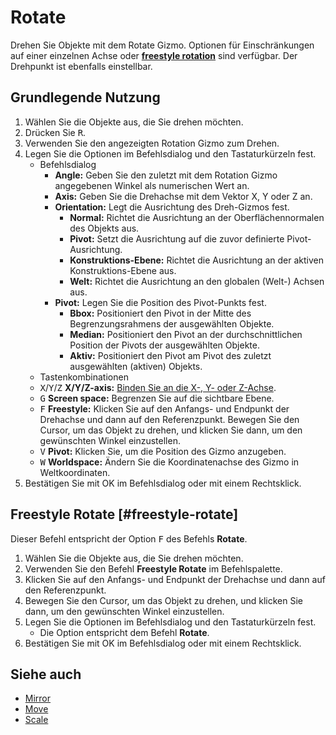 
# Rotate

<Reference shortcut="R" command="Rotate" button="Links von der Befehlsleiste"  buttonIcon='button-rotate'/>

Drehen Sie Objekte mit dem Rotate Gizmo. Optionen für Einschränkungen auf einer einzelnen Achse oder [**freestyle rotation**](#freestyle-rotate) sind verfügbar. Der Drehpunkt ist ebenfalls einstellbar.

## Grundlegende Nutzung

1. Wählen Sie die Objekte aus, die Sie drehen möchten.
2. Drücken Sie <kbd>R</kbd>.
3. Verwenden Sie den angezeigten Rotation Gizmo zum Drehen.
4. Legen Sie die Optionen im Befehlsdialog und den Tastaturkürzeln fest.
   - <Kst>Befehlsdialog</Kst>
      - **Angle:** Geben Sie den zuletzt mit dem Rotation Gizmo angegebenen Winkel als numerischen Wert an.
      - **Axis:** Geben Sie die Drehachse mit dem Vektor X, Y oder Z an.
      - **Orientation:** Legt die Ausrichtung des Dreh-Gizmos fest.
         - <ButtonIcon type="button-normal"/> **Normal:** Richtet die Ausrichtung an der Oberflächennormalen des Objekts aus.  
         - <ButtonIcon type="button-pivot"/> **Pivot:** Setzt die Ausrichtung auf die zuvor definierte Pivot-Ausrichtung.  
         - <ButtonIcon type="button-construction-plane"/> **Konstruktions-Ebene:** Richtet die Ausrichtung an der aktiven Konstruktions-Ebene aus.  
         - <ButtonIcon type="button-world"/> **Welt:** Richtet die Ausrichtung an den globalen (Welt-) Achsen aus.  
      - **Pivot:** Legen Sie die Position des Pivot-Punkts fest.  
         - <ButtonIcon type="button-bbox"/> **Bbox:** Positioniert den Pivot in der Mitte des Begrenzungsrahmens der ausgewählten Objekte.  
         - <ButtonIcon type="button-median"/> **Median:** Positioniert den Pivot an der durchschnittlichen Position der Pivots der ausgewählten Objekte.  
         - <ButtonIcon type="button-active"/> **Aktiv:** Positioniert den Pivot am Pivot des zuletzt ausgewählten (aktiven) Objekts.
   - <Kst>Tastenkombinationen</Kst>
   - <kbd>X</kbd>/<kbd>Y</kbd>/<kbd>Z</kbd> **X/Y/Z-axis:** [Binden Sie an die X-, Y- oder Z-Achse](/tool/sketching-essentials#constrain-to-an-axis).
   - <kbd>G</kbd> **Screen space:** Begrenzen Sie auf die sichtbare Ebene.
   - <kbd>F</kbd> **Freestyle:** Klicken Sie auf den Anfangs- und Endpunkt der Drehachse und dann auf den Referenzpunkt. Bewegen Sie den Cursor, um das Objekt zu drehen, und klicken Sie dann, um den gewünschten Winkel einzustellen.
   - <kbd>V</kbd> **Pivot:** Klicken Sie, um die Position des Gizmo anzugeben.
   - <kbd>W</kbd> **Worldspace:** Ändern Sie die Koordinatenachse des Gizmo in Weltkoordinaten.
5. Bestätigen Sie mit OK im Befehlsdialog oder mit einem Rechtsklick.

## Freestyle Rotate [#freestyle-rotate]

Dieser Befehl entspricht der Option <kbd>F</kbd> des Befehls **Rotate**.

1. Wählen Sie die Objekte aus, die Sie drehen möchten.
2. Verwenden Sie den Befehl **Freestyle Rotate** im Befehlspalette.
3. Klicken Sie auf den Anfangs- und Endpunkt der Drehachse und dann auf den Referenzpunkt.
4. Bewegen Sie den Cursor, um das Objekt zu drehen, und klicken Sie dann, um den gewünschten Winkel einzustellen.
5. Legen Sie die Optionen im Befehlsdialog und den Tastaturkürzeln fest.
   - Die Option entspricht dem Befehl **Rotate**.
6. Bestätigen Sie mit OK im Befehlsdialog oder mit einem Rechtsklick.

<VideoPlayer fileName="freestyle-rotate"/>

## Siehe auch
- [Mirror](mirror)
- [Move](move)
- [Scale](scale)
